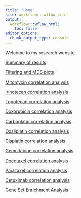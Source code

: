 ```yaml
---
title: "Home"
site: workflowr::wflow_site
output:
  workflowr::wflow_html:
    toc: false
editor_options:
  chunk_output_type: console
---
```


Welcome to my research website.

[Summary of results](Overall_Summary.html)

[Filtering and MDS plots](MDSplots.html)

[Mitomycin correlation analysis](Mitomycin_Analysis.html)

[Irinotecan correlation analysis](Irinotecan_Analysis.html)

[Topotecan correlation analysis](Topotecan_Analysis.html)

[Doxorubicin correlation analysis](Doxorubicin_Analysis.html)

[Carboplatin correlation analysis](Carboplatin_Analysis.html)

[Oxaliplatin correlation analysis](Oxaliplatin_Analysis.html)

[Cisplatin correlation analysis](Cisplatin_Analysis.html)

[Gemcitabine correlation analysis](Gemcitabine_Analysis.html)

[Docetaxel correlation analysis](Docetaxel_Analysis.html)

[Paclitaxel correlation analysis](Paclitaxel_Analysis.html)

[Cetuximab correlation analysis](Cetxuimab_Analysis.html)

[Gene Set Enrichment Analysis](gene_set_analysis.html)
